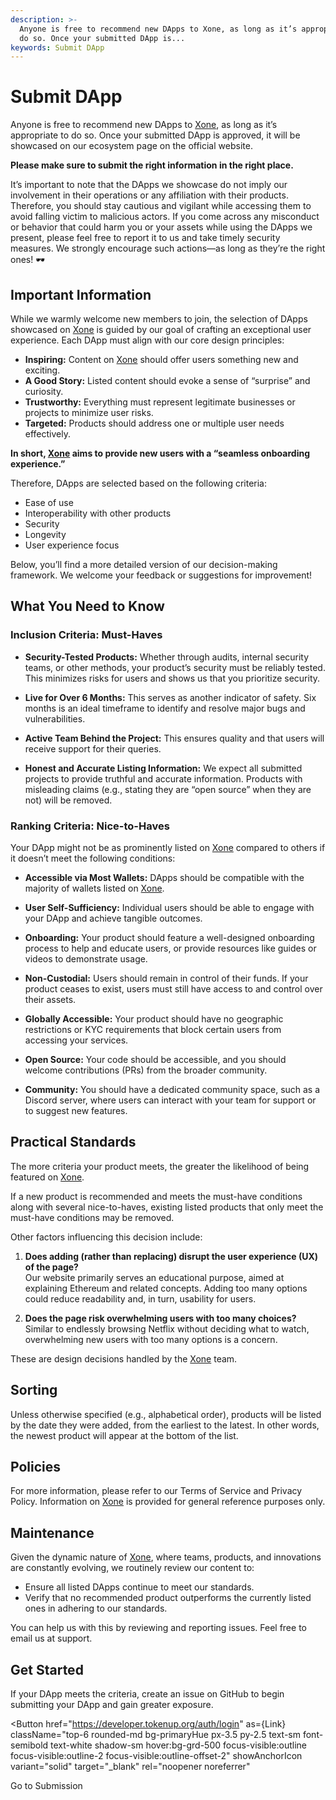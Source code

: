 ```yaml
---
description: >-
  Anyone is free to recommend new DApps to Xone, as long as it’s appropriate to
  do so. Once your submitted DApp is...
keywords: Submit DApp
---
```


# Submit DApp

Anyone is free to recommend new DApps to [Xone](https://xone.org/), as long as it’s appropriate to do so. Once your submitted DApp is approved, it will be showcased on our ecosystem page on the official website.

**Please make sure to submit the right information in the right place.**

<Callout type="warning" emoji="⚠️">
  It’s important to note that the DApps we showcase do not imply our involvement in their operations or any affiliation with their products. Therefore, you should stay cautious and vigilant while accessing them to avoid falling victim to malicious actors.
  If you come across any misconduct or behavior that could harm you or your assets while using the DApps we present, please feel free to report it to us and take timely security measures. We strongly encourage such actions—as long as they’re the right ones! 🕶️
</Callout>

## Important Information

While we warmly welcome new members to join, the selection of DApps showcased on [Xone](https://xone.org/) is guided by our goal of crafting an exceptional user experience. Each DApp must align with our core design principles:

- **Inspiring:** Content on [Xone](https://xone.org/) should offer users something new and exciting.  
- **A Good Story:** Listed content should evoke a sense of “surprise” and curiosity.  
- **Trustworthy:** Everything must represent legitimate businesses or projects to minimize user risks.  
- **Targeted:** Products should address one or multiple user needs effectively.  

**In short, [Xone](https://xone.org/) aims to provide new users with a “seamless onboarding experience.”**  

Therefore, DApps are selected based on the following criteria:  

- Ease of use  
- Interoperability with other products  
- Security  
- Longevity  
- User experience focus  

Below, you’ll find a more detailed version of our decision-making framework. We welcome your feedback or suggestions for improvement!

## What You Need to Know  

### Inclusion Criteria: Must-Haves

- **Security-Tested Products:** Whether through audits, internal security teams, or other methods, your product’s security must be reliably tested. This minimizes risks for users and shows us that you prioritize security.  

- **Live for Over 6 Months:** This serves as another indicator of safety. Six months is an ideal timeframe to identify and resolve major bugs and vulnerabilities.  

- **Active Team Behind the Project:** This ensures quality and that users will receive support for their queries.  

- **Honest and Accurate Listing Information:** We expect all submitted projects to provide truthful and accurate information. Products with misleading claims (e.g., stating they are “open source” when they are not) will be removed.  

### Ranking Criteria: Nice-to-Haves 

Your DApp might not be as prominently listed on [Xone](https://xone.org/) compared to others if it doesn’t meet the following conditions:  

- **Accessible via Most Wallets:** DApps should be compatible with the majority of wallets listed on [Xone](https://xone.org/).  

- **User Self-Sufficiency:** Individual users should be able to engage with your DApp and achieve tangible outcomes.  

- **Onboarding:** Your product should feature a well-designed onboarding process to help and educate users, or provide resources like guides or videos to demonstrate usage.  

- **Non-Custodial:** Users should remain in control of their funds. If your product ceases to exist, users must still have access to and control over their assets.  

- **Globally Accessible:** Your product should have no geographic restrictions or KYC requirements that block certain users from accessing your services.  

- **Open Source:** Your code should be accessible, and you should welcome contributions (PRs) from the broader community.  

- **Community:** You should have a dedicated community space, such as a Discord server, where users can interact with your team for support or to suggest new features.  

## Practical Standards

The more criteria your product meets, the greater the likelihood of being featured on [Xone](https://xone.org/).

If a new product is recommended and meets the must-have conditions along with several nice-to-haves, existing listed products that only meet the must-have conditions may be removed.

Other factors influencing this decision include:  

1. **Does adding (rather than replacing) disrupt the user experience (UX) of the page?**  
   Our website primarily serves an educational purpose, aimed at explaining Ethereum and related concepts. Adding too many options could reduce readability and, in turn, usability for users.  

2. **Does the page risk overwhelming users with too many choices?**  
   Similar to endlessly browsing Netflix without deciding what to watch, overwhelming new users with too many options is a concern.  

These are design decisions handled by the [Xone](https://xone.org/) team.  

## Sorting  

Unless otherwise specified (e.g., alphabetical order), products will be listed by the date they were added, from the earliest to the latest. In other words, the newest product will appear at the bottom of the list.  

## Policies  

For more information, please refer to our <Link className='text-primaryHue' isExternal showAnchorIcon href="/study/service">Terms of Service</Link> and <Link className='text-primaryHue' isExternal showAnchorIcon href="/study/privacy">Privacy Policy</Link>. Information on [Xone](https://xone.org/) is provided for general reference purposes only.  

## Maintenance

Given the dynamic nature of [Xone](https://xone.org/), where teams, products, and innovations are constantly evolving, we routinely review our content to:  

- Ensure all listed DApps continue to meet our standards.  
- Verify that no recommended product outperforms the currently listed ones in adhering to our standards.  

You can help us with this by reviewing and reporting issues. Feel free to email us at <Link className='text-primaryHue' isExternal showAnchorIcon href="mailto:support@xone.org">support</Link>.

## Get Started  

If your DApp meets the criteria, create an issue on GitHub to begin submitting your DApp and gain greater exposure.  

<Button
  href="https://developer.tokenup.org/auth/login"
  as={Link}
  className="top-6 rounded-md bg-primaryHue px-3.5 py-2.5 text-sm font-semibold text-white shadow-sm hover:bg-grd-500 focus-visible:outline focus-visible:outline-2 focus-visible:outline-offset-2"
  showAnchorIcon
  variant="solid"
  target="_blank"
  rel="noopener noreferrer"
>
  Go to Submission
</Button>
